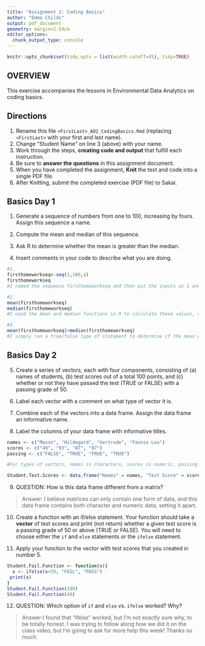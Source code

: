```yaml
---
title: "Assignment 2: Coding Basics"
author: "Emma Childs"
output: pdf_document
geometry: margin=2.54cm
editor_options: 
  chunk_output_type: console
---
```

```r
knitr::opts_chunk$set(tidy.opts = list(width.cutoff=45), tidy=TRUE)
```

## OVERVIEW

This exercise accompanies the lessons in Environmental Data Analytics on coding basics.

## Directions

1.  Rename this file `<FirstLast>_A02_CodingBasics.Rmd` (replacing `<FirstLast>` with your first and last name).
2.  Change "Student Name" on line 3 (above) with your name.
3.  Work through the steps, **creating code and output** that fulfill each instruction.
4.  Be sure to **answer the questions** in this assignment document.
5.  When you have completed the assignment, **Knit** the text and code into a single PDF file.
6.  After Knitting, submit the completed exercise (PDF file) to Sakai.

## Basics Day 1

1.  Generate a sequence of numbers from one to 100, increasing by fours. Assign this sequence a name.

2.  Compute the mean and median of this sequence.

3.  Ask R to determine whether the mean is greater than the median.

4.  Insert comments in your code to describe what you are doing.

```r
#1. 
firsthomeworkseq<-seq(1,100,4)
firsthomeworkseq
#I named the sequence firsthomeworkseq and then put the inputs as 1 and 100, which are the start and end points. Then I added a comma and the number 4, as that is what I wanted wanted the sequence to count by.

#2. 
mean(firsthomeworkseq)
median(firsthomeworkseq)
#I used the mean and median functions in R to calculate these values, and used firsthomeworkseq as my input. I got the same number - 49 - for the mean and median.

#3. 
mean(firsthomeworkseq)>median(firsthomeworkseq)
#I simply ran a true/false type of statement to determine if the mean was greater than the median for this input sequence. It comes back as false because they are equal to each other. 
```

## Basics Day 2

5.  Create a series of vectors, each with four components, consisting of (a) names of students, (b) test scores out of a total 100 points, and (c) whether or not they have passed the test (TRUE or FALSE) with a passing grade of 50.

6.  Label each vector with a comment on what type of vector it is.

7.  Combine each of the vectors into a data frame. Assign the data frame an informative name.

8.  Label the columns of your data frame with informative titles.

```r
names <- c("Mason", "Hildegard", "Gertrude", "Fannie Lou")
scores <- c("49", "93", "87", "97")
passing <- c("FALSE", "TRUE", "TRUE", "TRUE")

#For types of vectors, names is characters, scores is numeric, passing is also comprised of characters

Student.Test.Scores <- data.frame("Names" = names, "Test Score" = scores, "Passing" = passing)
```

9.  QUESTION: How is this data frame different from a matrix?

> Answer: I believe matrices can only contain one form of data, and this data frame contains both character and numeric data, setting it apart. 

10. Create a function with an if/else statement. Your function should take a **vector** of test scores and print (not return) whether a given test score is a passing grade of 50 or above (TRUE or FALSE). You will need to choose either the `if` and `else` statements or the `ifelse` statement. 

11. Apply your function to the vector with test scores that you created in number 5.

```r
Student.Fail.Function <- function(x){
  x <- ifelse(x<50, "FAIL", "PASS")
 print(x)
}
Student.Fail.Function(100)
Student.Fail.Function(40)
```

12. QUESTION: Which option of `if` and `else` vs. `ifelse` worked? Why?

> Answer:I found that "ifelse" worked, but I'm not exactly sure why, to be totally honest. I was trying to follow along how we did it on the class video, but I'm going to ask for more help this week! Thanks so much. 
